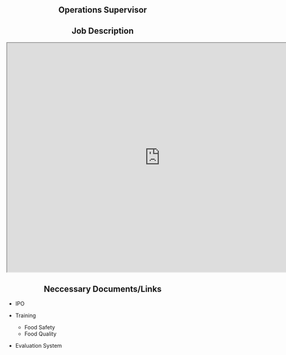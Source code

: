 <div style="text-align: center;">
# Operations Supervisor 
</div>


<div style="text-align: center;">
## Job Description 
</div>

<iframe src="https://docs.google.com/document/d/e/2PACX-1vQIMjL9vyyyzo55G8CQaqz7i4tqUcyJq4cNaGXl6LZBXZuA84MXrpccN9n9AyDu7_dr61kLQx3LXTI2/pub?embedded=true" width= "800" height= "600" ></iframe>



<div style="text-align: center;">
## Neccessary Documents/Links
</div>


- IPO 

- Training 
    - Food Safety
    - Food Quality 
- Evaluation System
